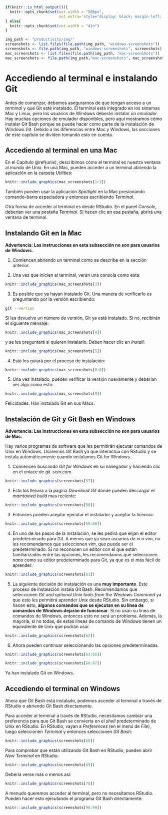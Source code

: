 ```r
if(knitr::is_html_output()){
  knitr::opts_chunk$set(out.width = "500px",
                        out.extra='style="display: block; margin-left: auto; margin-right: auto; background-color: #000; padding:3px;"')
} else{
  knitr::opts_chunk$set(out.width = "4in")
}

img_path <- "productivity/img/"
screenshots <- list.files(file.path(img_path, "windows-screenshots"))
screenshots <- file.path(img_path, "windows-screenshots", screenshots)
mac_screenshots <- list.files(file.path(img_path, "mac-screenshots"))
mac_screenshots <- file.path(img_path,"mac-screenshots", mac_screenshots)
```


# Accediendo al terminal e instalando Git

Antes de comenzar, debemos asegurarnos de que tengan acceso a un _terminal_ y que Git esté instalado. El terminal está integrado en los sistemas Mac y Linux, pero los usuarios de Windows deberán instalar un _emulador_. Hay muchas opciones de emulador disponibles, pero aquí mostramos cómo instalar Git Bash porque se puede hacer como parte de la instalación de Windows Git. Debido a las diferencias entre Mac y Windows, las secciones de este capítulo se dividen tomando esto en cuenta.

## Accediendo al terminal en una Mac {#terminal-on-mac}

En el Capitulo \@ref(unix), describimos cómo el terminal es nuestra ventana al mundo de Unix. En una Mac, pueden acceder a un terminal abriendo la aplicación en la carpeta _Utilities_:

```r
knitr::include_graphics(mac_screenshots[1:3])
```

También pueden usar la aplicación _Spotlight_ en la Mac presionando comando-barra espaciadora y entonces escribiendo _Terminal_.

Otra forma de acceder al terminal es desde RStudio. En el panel _Console_, deberían ver una pestaña _Terminal_. Si hacen clic en esa pestaña, abrirá una ventana de terminal.

## Instalando Git en la Mac

**Advertencia: Las instrucciones en esta subsección no son para usuarios de Windows.**

1. Comiencen abriendo un terminal como se describe en la sección anterior.

2. Una vez que inicien el terminal, verán una consola como esta:

```r
knitr::include_graphics(mac_screenshots[3])
```

3. Es posible que ya hayan instalado Git. Una manera de verificarlo es preguntando por la versión escribiendo:

```bash
git --version
```

Si les devuelve un número de versión, Git ya está instalado. Si no, recibirán el siguiente mensaje:

```r
knitr::include_graphics(mac_screenshots[4])
```

y se les preguntará si quieren instalarlo. Deben hacer clic en _Install_:

```r
knitr::include_graphics(mac_screenshots[5])
```

4. Esto los guiará por el proceso de instalación:

```r
knitr::include_graphics(mac_screenshots[6:8])
```

5. Una vez instalado, pueden verificar la versión nuevamente y deberían ver algo como esto:

```r
knitr::include_graphics(mac_screenshots[9])
```

Felicidades. Han instalado Git en sus Macs.


## Instalación de Git y Git Bash en Windows

**Advertencia: Las instrucciones en esta subsección no son para usuarios de Mac.**

Hay varios programas de software que les permitirán ejecutar comandos de Unix en Windows. Usaremos Git Bash ya que interactúa con RStudio y se instala automáticamente cuando instalamos Git for Windows.

1. Comiencen buscando _Git for Windows_ en su navegador y haciendo clic en el enlace de _git-scm.com_.

```r
knitr::include_graphics(screenshots[57])
```

2. Esto los llevará a la página _Download Git_ donde pueden descargar el _maintained build_ mas reciente:

```r
knitr::include_graphics(screenshots[58])
```

3. Entonces pueden aceptar ejecutar el instalador y aceptar la licencia:

```r
knitr::include_graphics(screenshots[59:60])
```

4. En uno de los pasos de la instalación, se les pedirá que elijan el editor predeterminado para Git. A menos que ya sean usuarios de _vi_ o _vim_, no les recomendamos que seleccionen _vim_, que puede ser el predeterminado. Si no reconocen un editor con el que están familiarizados entre las opciones, les recomendamos que seleccionen _nano_ como su editor predeterminado para Git, ya que es el más fácil de aprender:

```r
knitr::include_graphics(screenshots[61])
```

5. La siguiente decisión de instalación es una **muy importante**. Este proceso de instalación instala Git Bash. Recomendamos que seleccionen _Git and optional Unix tools from the Windows Command_ ya que esto les permitirá aprender Unix desde RStudio. Sin embargo, si hacen esto, **algunos comandos que se ejecutan en su línea de comandos de Windows dejarán de funcionar**. Si no usan su línea de comandos de Windows, entonces esto no será un problema. Además, la mayoría, si no todas, de estas líneas de comando de Windows tienen un equivalente de Unix que podrán usar.

```r
knitr::include_graphics(screenshots[62])
```

6. Ahora pueden continuar seleccionando las opciones predeterminadas.

```r
knitr::include_graphics(screenshots[63:65])
```

```r
knitr::include_graphics(screenshots[66:67])
```

Ya han instalado Git en Windows.

## Accediendo el terminal en Windows {#terminal-on-windows}

Ahora que Git Bash está instalado, podemos acceder al terminal a través de RStudio o abriendo Git Bash directamente.

Para acceder al terminal a través de RStudio, necesitamos cambiar una preferencia para que Git Bash se convierta en el _shell_ predeterminado de Unix en RStudio. En RStudio, vayan a _Preferences_ (en el menú de _File_), luego seleccionen _Terminal_ y entonces seleccionen _Git Bash_:

```r
knitr::include_graphics(screenshots[68])
```

Para comprobar que están utilizando Git Bash en RStudio, pueden abrir _New Terminal_ en RStudio:

```r
knitr::include_graphics(screenshots[69])
```

Debería verse más o menos así:

```r
knitr::include_graphics(screenshots[70])
```

A menudo queremos acceder al terminal, pero no necesitamos RStudio. Pueden hacer esto ejecutando el programa Git Bash directamente:

```r
knitr::include_graphics(screenshots[98:99])
```
